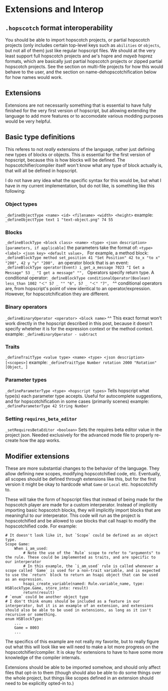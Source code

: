 # Extensions and Interop

## `.hopscotch` format interoperability

You should be able to import hopscotch projects, or partial hopscotch projects (only includes certain top-level keys such as `abilities` or `objects`, but not all of them) just like regular hopscript files. We should at the very least support full hopscotch projects and ae's hspre and _mayeb_ hsprez formats, which are basically just partial hopscotch projects or zipped partial hopscotch projects. See the section on multi-file projects for how this would behave to the user, and the section on name-dehopscotchification below for how names would work.

## Extensions

Extensions are not necessarily something that is essential to have fully finished for the very first version of hopscript, but allowing extending the language to add more features or to accomodate various modding purposes would be very helpful.

## Basic type definitions

This referes to not _really_ extensions of the language, rather just defining new types of blocks or objects. This _is_ essential for the first version of hopscript, because this is how blocks will be defined. The hopscotchifier/compiler itself won't know what any type of block actually is, that will all be defined in hopscript.

I do not have any idea what the specific syntax for this would be, but what I have in my current implementation, but do not like, is something like this following:

### Object types

`_defineObjectType <name> <id> <filename> <width> <height>`
example:
`_defineObjectType text 1 "text-object.png" 74 55`

### Blocks

`_defineBlockType <block class> <name> <type> <json description> [parameters, if applicable]`
the parameters take the format of:
`<type> <label> <json key> <default value>, `
For example, a method block:
`_defineBlockType method set_position 41 "Set Position" 42 to_x "to x" "200", 42 y "y" "200", `
an operator block that is an event:
`_defineBlockType operator(Event) i_get_a_message 7023 "I Get a Message" 53 _ "I get a message" "", `
Operators specify return type.
A conditional operator:
`_defineBlockType conditionalOperator(Boolean) less_than 1002 "＜" 57 _ "" "6", 57 _ "＜" "7", `
^^ conditional operators are, from hopscript's point of view identical to an operator/expression. However, for hopscotchification they are different.

### Binary operators

`_defineBinaryOperator <operator> <block name>`
^^ This exact format won't work directly in the hopscript described in this post, because it doesn't specify wheteher it is for the expression context or the method context.
example:
`_defineBinaryOperator - subtract`

### Traits

`_defineTraitType <value type> <name> <type> <json description> [<scopes>]`
example:
`_defineTraitType Number rotation 2000 "Rotation" [Object, ]`

### Parameter types

`_defineParameterType <type> <hopscript types>`
Tells hopscript what type(s) each parameter type accepts. Useful for autocomplete suggestions, and for hopscotchification in some cases (primarily scenes)
example:
`_defineParameterType 42 String Number `

### Setting `requires_beta_editor`

`_setRequiresBetaEditor <boolean>`
Sets the requires beta editor value in the project json. Needed exclusively for the advanced mode file to properly re-create how the app works.

## Modifier extensions

These are more substantial changes to the behavior of the language. They allow defining new scopes, modifying hopscotchified code, etc. Eventually, all scopes should be defined through extensions like this, but for the first version it might be okay to hardcode what `Game` or `Local` etc. hopscotchify to.

These will take the form of hopscript files that instead of being made for the hopscotch player are made for a custom interperator. Instead of implicitly importing basic hopscotch blocks, they will implicitly import blocks that are meaningful to _our_ interperator. This code will run as the project is hopscotchified and be allowed to use blocks that call hsapi to modify the hopscotchified code. For example:

```hopscript
# It doesn't look like it, but `Scope` could be defined as an object type.
Scope Game:
	When i_am_used:
		# Note the use of the `Rule` scope to refer to "arguments" to the rule. These could be implemented as traits, and are specific to our interperator
		# In this example, the `i_am_used` rule is called whenever a scope called `Game` is used for a non-trait variable, and is expected to use the `return` block to return an hsapi object that can be used as an expression.
		hsapi_create_variable(named: Rule.variable_name, type: HSBlockType.Game, store_into: result)
		return(result)
# `enum` could be another object type
# I don't think enums should be included as a feature in our interperator, but it is an example of an extension, and extensions should also be able to be used in extensions, as long as it isn't recursive or something.
enum HSBlockType:
	...
	Game = 8003
	...
```

The specifics of this example are not really my favorite, but to really figure out what this will look like we will need to make a lot more progress on the hopscotchifier/compiler. It is okay for extensions to have to have some more knowledge of the compiler internals.

Extensions should be able to be imported somehow, and should only affect files that opt-in to them (though should also be able to do some things over the whole project, but things like scopes defined in an extension should need to be explicitly opted-in to.)
